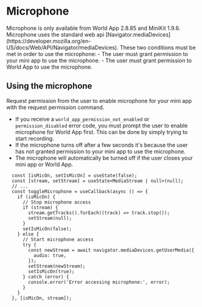 

# Microphone
<Note type="info">
Microphone is only available from World App 2.8.85 and MiniKit 1.9.6.
</Note>
Microphone uses the standard web api [Navigator.mediaDevices](https://developer.mozilla.org/en-US/docs/Web/API/Navigator/mediaDevices). 
These two conditions must be met in order to use the microphone:
- The user must grant permission to your mini app to use the microphone.
- The user must grant permission to World App to use the microphone.

## Using the microphone
Request permission from the user to enable microphone for your mini app with the <Link href="/mini-apps/commands/request-permission">request permission command</Link>. 
- If you receive a `world_app_permission_not_enabled` or `permission_disabled` error code, you must prompt the user to enable microphone for World App first. 
This can be done by simply trying to start recording. 
- If the microphone turns off after a few seconds it's because the user has not granted permission to your mini app to use the microphone.
- The microphone will automatically be turned off if the user closes your mini app or World App.

```tsx
  const [isMicOn, setIsMicOn] = useState(false);
  const [stream, setStream] = useState<MediaStream | null>(null);
  // ...
  const toggleMicrophone = useCallback(async () => {
    if (isMicOn) {
      // Stop microphone access
      if (stream) {
        stream.getTracks().forEach((track) => track.stop());
        setStream(null);
      }
      setIsMicOn(false);
    } else {
      // Start microphone access
      try {
        const newStream = await navigator.mediaDevices.getUserMedia({
          audio: true,
        });
        setStream(newStream);
        setIsMicOn(true);
      } catch (error) {
        console.error('Error accessing microphone:', error);
      }
    }
  }, [isMicOn, stream]);
```


